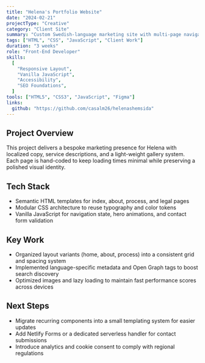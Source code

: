 ```yaml
---
title: "Helena's Portfolio Website"
date: "2024-02-21"
projectType: "Creative"
category: "Client Site"
summary: "Custom Swedish-language marketing site with multi-page navigation, galleries, and form flows built in vanilla HTML, CSS, and JavaScript."
tags: ["HTML", "CSS", "JavaScript", "Client Work"]
duration: "3 weeks"
role: "Front-End Developer"
skills:
  [
    "Responsive Layout",
    "Vanilla JavaScript",
    "Accessibility",
    "SEO Foundations",
  ]
tools: ["HTML5", "CSS3", "JavaScript", "Figma"]
links:
  github: "https://github.com/casalm26/helenashemsida"
---
```


## Project Overview

This project delivers a bespoke marketing presence for Helena with localized copy, service descriptions, and a light-weight gallery system. Each page is hand-coded to keep loading times minimal while preserving a polished visual identity.

## Tech Stack

- Semantic HTML templates for index, about, process, and legal pages
- Modular CSS architecture to reuse typography and color tokens
- Vanilla JavaScript for navigation state, hero animations, and contact form validation

## Key Work

- Organized layout variants (home, about, process) into a consistent grid and spacing system
- Implemented language-specific metadata and Open Graph tags to boost search discovery
- Optimized images and lazy loading to maintain fast performance scores across devices

## Next Steps

- Migrate recurring components into a small templating system for easier updates
- Add Netlify Forms or a dedicated serverless handler for contact submissions
- Introduce analytics and cookie consent to comply with regional regulations
